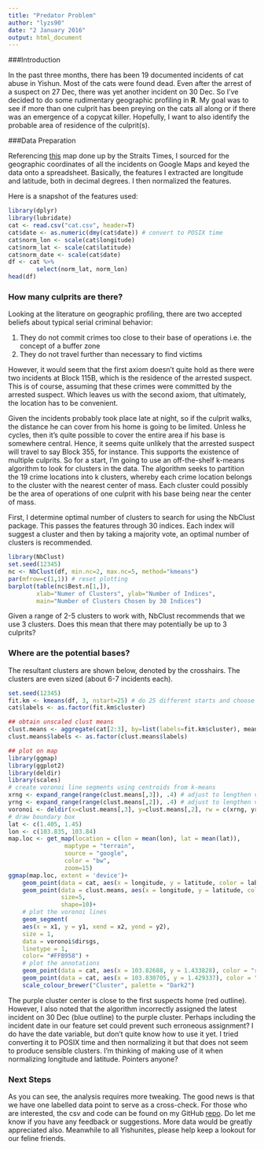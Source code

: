 ```yaml
---
title: "Predator Problem"
author: "lyzs90"
date: "2 January 2016"
output: html_document
---
```


###Introduction

In the past three months, there has been 19 documented incidents of cat abuse in Yishun. Most of the cats were found dead. Even after the arrest of a suspect on 27 Dec, there was yet another incident on 30 Dec. So I've decided to do some rudimentary geographic profiling in **R**. My goal was to see if more than one culprit has been preying on the cats all along or if there was an emergence of a copycat killer. Hopefully, I want to also identify the probable area of residence of the culprit(s). 

###Data Preparation

Referencing [this](http://news.asiaone.com/sites/default/files/cat5.jpg) map done up by the Straits Times, I sourced for the geographic coordinates of all the incidents on Google Maps and keyed the data onto a spreadsheet. Basically, the features I extracted are longitude and latitude, both in decimal degrees. I then normalized the features.

Here is a snapshot of the features used:

```r
library(dplyr)
library(lubridate)
cat <- read.csv("cat.csv", header=T)
cat$date <- as.numeric(dmy(cat$date)) # convert to POSIX time
cat$norm_lon <- scale(cat$longitude)
cat$norm_lat <- scale(cat$latitude)
cat$norm_date <- scale(cat$date)
df <- cat %>%
        select(norm_lat, norm_lon)
head(df)
```

### How many culprits are there?

Looking at the literature on geographic profiling, there are two accepted beliefs about typical serial criminal behavior:

1. They do not commit crimes too close to their base of operations i.e. the concept of a buffer zone
2. They do not travel further than necessary to find victims

However, it would seem that the first axiom doesn't quite hold as there were two incidents at Block 115B, which is the residence of the arrested suspect. This is of course, assuming that these crimes were committed by the arrested suspect. Which leaves us with the second axiom, that ultimately, the location has to be convenient.

Given the incidents probably took place late at night, so if the culprit walks, the distance he can cover from his home is going to be limited. Unless he cycles, then it's quite possible to cover the entire area if his base is somewhere central. Hence, it seems quite unlikely that the arrested suspect will travel to say Block 355, for instance. This supports the existence of multiple culprits. So for a start, I'm going to use an off-the-shelf k-means algorithm to look for clusters in the data. The algorithm seeks to partition the 19 crime locations into k clusters, whereby each crime location belongs to the cluster with the nearest center of mass. Each cluster could possibly be the area of operations of one culprit with his base being near the center of mass.

First, I determine optimal number of clusters to search for using the NbClust package. This passes the features through 30 indices. Each index will suggest a cluster and then by taking a majority vote, an optimal number of clusters is recommended. 

```r
library(NbClust)
set.seed(12345)
nc <- NbClust(df, min.nc=2, max.nc=5, method="kmeans")
par(mfrow=c(1,1)) # reset plotting
barplot(table(nc$Best.n[1,]),
        xlab="Numer of Clusters", ylab="Number of Indices",
        main="Number of Clusters Chosen by 30 Indices")
```

Given a range of 2-5 clusters to work with, NbClust recommends that we use 3 clusters. Does this mean that there may potentially be up to 3 culprits? 

### Where are the potential bases?

The resultant clusters are shown below, denoted by the crosshairs. The clusters are even sized (about 6-7 incidents each).

```r
set.seed(12345)
fit.km <- kmeans(df, 3, nstart=25) # do 25 different starts and choose the best
cat$labels <- as.factor(fit.km$cluster)

## obtain unscaled clust means
clust.means <- aggregate(cat[2:3], by=list(labels=fit.km$cluster), mean)
clust.means$labels <- as.factor(clust.means$labels)

## plot on map
library(ggmap)
library(ggplot2)
library(deldir)
library(scales)
# create voronoi line segments using centroids from k-means
xrng <- expand_range(range(clust.means[,3]), .4) # adjust to lengthen voronoi lines
yrng <- expand_range(range(clust.means[,2]), .4) # adjust to lengthen voronoi lines
voronoi <- deldir(x=clust.means[,3], y=clust.means[,2], rw = c(xrng, yrng))
# draw boundary box
lat <- c(1.405, 1.45)                
lon <- c(103.835, 103.84)
map.loc <- get_map(location = c(lon = mean(lon), lat = mean(lat)),
                maptype = "terrain",
                source = "google",
                color = "bw",
                zoom=15)
ggmap(map.loc, extent = 'device')+
    geom_point(data = cat, aes(x = longitude, y = latitude, color = labels), size=4)+
    geom_point(data = clust.means, aes(x = longitude, y = latitude, color=labels),
               size=5,
               shape=10)+
    # plot the voronoi lines
    geom_segment(
    aes(x = x1, y = y1, xend = x2, yend = y2),
    size = 1,
    data = voronoi$dirsgs,
    linetype = 1,
    color= "#FFB958") +
    # plot the annotations
    geom_point(data = cat, aes(x = 103.82688, y = 1.433828), color = "red", size=6, shape="O")+
    geom_point(data = cat, aes(x = 103.830705, y = 1.429337), color = "blue", size=6, shape="O")+
    scale_colour_brewer("Cluster", palette = "Dark2")
```

The purple cluster center is close to the first suspects home (red outline). However, I also noted that the algorithm incorrectly assigned the latest incident on 30 Dec (blue outline) to the purple cluster. Perhaps including the incident date in our feature set could prevent such erroneous assignment? I do have the date variable, but don't quite know how to use it yet. I tried converting it to POSIX time and then normalizing it but that does not seem to produce sensible clusters. I'm thinking of making use of it when normalizing longitude and latitude. Pointers anyone?

### Next Steps

As you can see, the analysis requires more tweaking. The good news is that we have one labelled data point to serve as a cross-check. For those who are interested, the csv and code can be found on my GitHub [repo](https://github.com/lyzs90/PredatorProblem). Do let me know if you have any feedback or suggestions. More data would be greatly appreciated also. Meanwhile to all Yishunites, please help keep a lookout for our feline friends.

